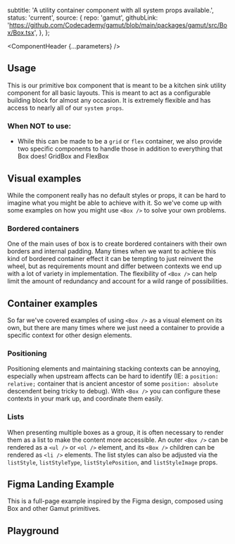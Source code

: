 


  subtitle: 'A utility container component with all system props available.',
  status: 'current',
  source: {
    repo: 'gamut',
    githubLink:
      'https://github.com/Codecademy/gamut/blob/main/packages/gamut/src/Box/Box.tsx',
  },
};

<Meta of={BoxStories} />

<ComponentHeader {...parameters} />

## Usage

This is our primitive box component that is meant to be a kitchen sink utility component for all basic layouts. This is meant to act as a configurable building block for almost any occasion. It is extremely flexible and has access to nearly all of our `system props`.

### When NOT to use:

- While this can be made to be a `grid` or `flex` container, we also provide two
  specific components to handle those in addition to everything that Box does! <LinkTo id="Layouts/Boxes/GridBox">GridBox</LinkTo> and <LinkTo id="Layouts/Boxes/FlexBox">FlexBox</LinkTo>

## Visual examples

While the component really has no default styles or props, it can be hard to imagine what you might be able to achieve with it. So we've come up with some examples on how you might use `<Box />` to solve your own problems.

### Bordered containers

One of the main uses of box is to create bordered containers with their own borders and internal padding. Many times when we want to achieve this kind of bordered container effect it can be tempting to just reinvent the wheel, but as requirements mount and differ between contexts we end up with a lot of variety in implementation. The flexibility of `<Box />` can help limit the amount of redundancy and account for a wild range of possibilities.

<Canvas of={BoxStories.Bordered} />

## Container examples

So far we've covered examples of using `<Box />` as a visual element on its own, but there are many times where we just need a container to provide a specific context for other design elements.

### Positioning

Positioning elements and maintaining stacking contexts can be annoying, especially when upstream affects can be hard to identify (IE: a `position: relative;` container that is ancient ancestor of some `position: absolute` descendent being tricky to debug). With `<Box />` you can configure these contexts in your mark up, and coordinate them easily.

<Canvas of={BoxStories.Positioning} />

### Lists

When presenting multiple boxes as a group, it is often necessary to render them as a list to make the content more accessible. An outer `<Box />` can be rendered as a `<ul />` or `<ol />` element, and its `<Box />` children can be rendered as `<li />` elements. The list styles can also be adjusted via the `listStyle`, `listStyleType`, `listStylePosition`, and `listStyleImage` props.

<Canvas of={BoxStories.Lists} />

## Figma Landing Example

This is a full-page example inspired by the Figma design, composed using Box and other Gamut primitives.

<Canvas of={BoxStories.FigmaLanding} />

## Playground

<Canvas sourceState="shown" />

<Controls />

